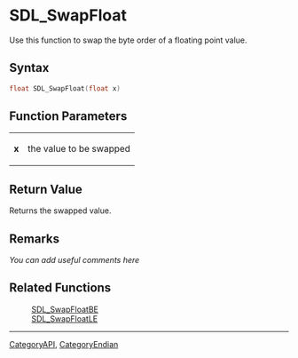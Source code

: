 
= SDL_SwapFloat =
Use this function to swap the byte order of a floating point value.


== Syntax ==
<syntaxhighlight lang='c++'>
float SDL_SwapFloat(float x)

</syntaxhighlight>

== Function Parameters ==
{|
|'''x'''
|the value to be swapped
|}

== Return Value ==
Returns the swapped value.

== Remarks ==
''You can add useful comments here''

== Related Functions ==
:[[SDL_SwapFloatBE]]
:[[SDL_SwapFloatLE]]

----
[[CategoryAPI]], [[CategoryEndian]]

